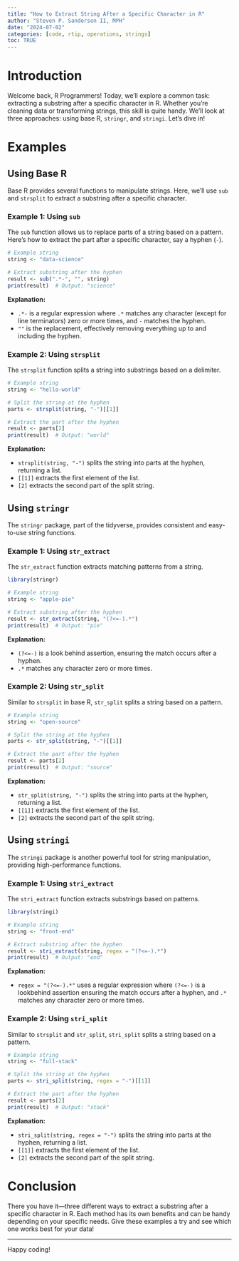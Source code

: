 ```yaml
---
title: "How to Extract String After a Specific Character in R"
author: "Steven P. Sanderson II, MPH"
date: "2024-07-02"
categories: [code, rtip, operations, strings]
toc: TRUE
---
```


# Introduction

Welcome back, R Programmers! Today, we'll explore a common task: extracting a substring after a specific character in R. Whether you’re cleaning data or transforming strings, this skill is quite handy. We'll look at three approaches: using base R, `stringr`, and `stringi`. Let’s dive in!

# Examples

## Using Base R

Base R provides several functions to manipulate strings. Here, we’ll use `sub` and `strsplit` to extract a substring after a specific character.

### Example 1: Using `sub`

The `sub` function allows us to replace parts of a string based on a pattern. Here’s how to extract the part after a specific character, say a hyphen (`-`).

```r
# Example string
string <- "data-science"

# Extract substring after the hyphen
result <- sub(".*-", "", string)
print(result)  # Output: "science"
```

**Explanation:**

- `.*-` is a regular expression where `.*` matches any character (except for line terminators) zero or more times, and `-` matches the hyphen.
- `""` is the replacement, effectively removing everything up to and including the hyphen.

### Example 2: Using `strsplit`

The `strsplit` function splits a string into substrings based on a delimiter.

```r
# Example string
string <- "hello-world"

# Split the string at the hyphen
parts <- strsplit(string, "-")[[1]]

# Extract the part after the hyphen
result <- parts[2]
print(result)  # Output: "world"
```

**Explanation:**

- `strsplit(string, "-")` splits the string into parts at the hyphen, returning a list.
- `[[1]]` extracts the first element of the list.
- `[2]` extracts the second part of the split string.

## Using `stringr`

The `stringr` package, part of the tidyverse, provides consistent and easy-to-use string functions.

### Example 1: Using `str_extract`

The `str_extract` function extracts matching patterns from a string.

```r
library(stringr)

# Example string
string <- "apple-pie"

# Extract substring after the hyphen
result <- str_extract(string, "(?<=-).*")
print(result)  # Output: "pie"
```

**Explanation:**

- `(?<=-)` is a look behind assertion, ensuring the match occurs after a hyphen.
- `.*` matches any character zero or more times.

### Example 2: Using `str_split`

Similar to `strsplit` in base R, `str_split` splits a string based on a pattern.

```r
# Example string
string <- "open-source"

# Split the string at the hyphen
parts <- str_split(string, "-")[[1]]

# Extract the part after the hyphen
result <- parts[2]
print(result)  # Output: "source"
```

**Explanation:**

- `str_split(string, "-")` splits the string into parts at the hyphen, returning a list.
- `[[1]]` extracts the first element of the list.
- `[2]` extracts the second part of the split string.

## Using `stringi`

The `stringi` package is another powerful tool for string manipulation, providing high-performance functions.

### Example 1: Using `stri_extract`

The `stri_extract` function extracts substrings based on patterns.

```r
library(stringi)

# Example string
string <- "front-end"

# Extract substring after the hyphen
result <- stri_extract(string, regex = "(?<=-).*")
print(result)  # Output: "end"
```

**Explanation:**

- `regex = "(?<=-).*"` uses a regular expression where `(?<=-)` is a lookbehind assertion ensuring the match occurs after a hyphen, and `.*` matches any character zero or more times.

### Example 2: Using `stri_split`

Similar to `strsplit` and `str_split`, `stri_split` splits a string based on a pattern.

```r

# Example string
string <- "full-stack"

# Split the string at the hyphen
parts <- stri_split(string, regex = "-")[[1]]

# Extract the part after the hyphen
result <- parts[2]
print(result)  # Output: "stack"
```

**Explanation:**

- `stri_split(string, regex = "-")` splits the string into parts at the hyphen, returning a list.
- `[[1]]` extracts the first element of the list.
- `[2]` extracts the second part of the split string.

# Conclusion

There you have it—three different ways to extract a substring after a specific character in R. Each method has its own benefits and can be handy depending on your specific needs. Give these examples a try and see which one works best for your data!

---

Happy coding!
